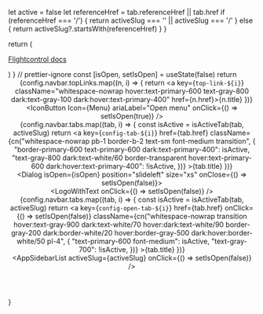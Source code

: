 

  let active = false
  let referenceHref = tab.referenceHref || tab.href
  if (referenceHref === '/') {
    return activeSlug === '' || activeSlug === '/'
  } else {
    return activeSlug?.startsWith(referenceHref)
  }
}

  return (
    <a
      onClick={onClick}
      aria-label="Navigate to home"
      href="https://www.flightcontrol.dev"
      className="select-none flex flex-row gap-4 items-center outline-none"
    >
      <Logo className="text-black dark:text-white w-8 h-8" />
      <p className="text-base font-medium flex-grow whitespace-nowrap pr-2">
        Flightcontrol <span className="uppercase text-xs ml-2 text-primary-600">docs</span>
      </p>
    </a>
  )
}
// prettier-ignore
  const [isOpen, setIsOpen] = useState(false)
  return <header className="bg-gray-50 dark:bg-gray-800 flex flex-col backdrop-blur border-b border-gray-100 dark:border-white/10 h-24 sm:h-28 md:h-28">
      <div className="flex flex-row px-8 py-4 items-center gap-4">
        <LogoWithText />
        <div className="ml-4 hidden sm:block w-full max-w-[300px]">
          <AppSearch data={searchData} />
        </div>
        <div className="flex-grow" />
        <div className="flex flex-row gap-3 items-center">
          <div className="hidden sm:flex flex-row items-center gap-5 font-medium text-sm transition">
            {config.navbar.topLinks.map((n, i) => {
              return <a key={`top-link-${i}`} className="whitespace-nowrap hover:text-primary-600 text-gray-800 dark:text-gray-100 dark:hover:text-primary-400" href={n.href}>{n.title}</a>
            })}
          </div>
          <div className="hidden sm:block h-6 w-[1px] bg-gray-200 dark:bg-white/10 ml-2"/>
          <ThemeSwitcher />
        </div>
        <div className="flex sm:hidden h-full items-center flex-none">
          <IconButton
            Icon={Menu}
            ariaLabel="Open menu"
            onClick={() => setIsOpen(true)}
          />
        </div>
      </div>
      <div className="flex-grow" />
      <div className="flex flex-row w-full px-8 overflow-x-auto hiddenScrollbar gap-6">
        {config.navbar.tabs.map((tab, i) => {
          const isActive = isActiveTab(tab, activeSlug)
          return <a
              key={`config-tab-${i}`}
              href={tab.href}
              className={cn("whitespace-nowrap pb-1 border-b-2 text-sm font-medium transition", {
                "border-primary-600 text-primary-600 dark:text-primary-400": isActive,
                "text-gray-800 dark:text-white/60 border-transparent hover:text-primary-600 dark:hover:text-primary-400": !isActive,
              })}
            >{tab.title}</a>
        })}
      </div>
      <Dialog isOpen={isOpen} position="slideleft" size="xs" onClose={() => setIsOpen(false)}>
        <div className="flex flex-col pt-3 pb-32 sm:pb-6 h-screen overflow-y-auto hiddenScrollbar">
          <div className="flex flex-row gap-4 px-4 pt-2 pb-12 items-center">
            <LogoWithText onClick={() => setIsOpen(false)} />
          </div>
          <div className="flex flex-col gap-3 mb-12">
            {config.navbar.tabs.map((tab, i) => {
              const isActive = isActiveTab(tab, activeSlug)
              return <a
                  key={`config-open-tab-${i}`}
                  href={tab.href}
                  onClick={() => setIsOpen(false)}
                  className={cn("whitespace-nowrap transition hover:text-gray-900 dark:text-white/70 hover:dark:text-white/90 border-gray-200 dark:border-white/20 hover:border-gray-500 dark:hover:border-white/50 pl-4", {
                    "text-primary-600 font-medium": isActive,
                    "text-gray-700": !isActive,
                  })}
                >{tab.title}</a>
            })}
          </div>
          <AppSidebarList
            activeSlug={activeSlug}
            onClick={() => setIsOpen(false)} />
        </div>
      </Dialog>
    </header>
}

<AppNavbar />
